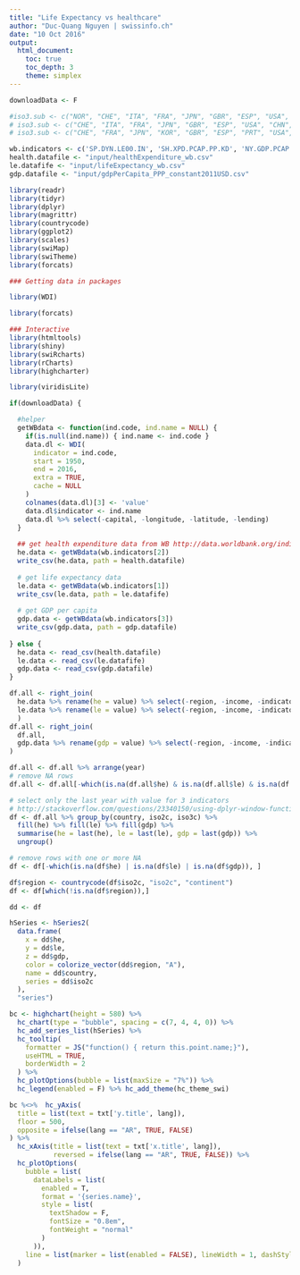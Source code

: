```yaml
---
title: "Life Expectancy vs healthcare"
author: "Duc-Quang Nguyen | swissinfo.ch"
date: "10 Oct 2016"
output: 
  html_document:
    toc: true
    toc_depth: 3
    theme: simplex
---
```



```r
downloadData <- F

#iso3.sub <- c("NOR", "CHE", "ITA", "FRA", "JPN", "GBR", "ESP", "USA", "CHN", "IND", "BRA", "RUS")
# iso3.sub <- c("CHE", "ITA", "FRA", "JPN", "GBR", "ESP", "USA", "CHN", "DEU", "CAN")
# iso3.sub <- c("CHE", "FRA", "JPN", "KOR", "GBR", "ESP", "PRT", "USA", "DEU", "CAN", "SWE", "TUR")

wb.indicators <- c('SP.DYN.LE00.IN', 'SH.XPD.PCAP.PP.KD', 'NY.GDP.PCAP.PP.KD')
health.datafile <- "input/healthExpenditure_wb.csv"
le.datafife <- "input/lifeExpectancy_wb.csv"
gdp.datafile <- "input/gdpPerCapita_PPP_constant2011USD.csv"

library(readr)
library(tidyr)
library(dplyr)
library(magrittr)
library(countrycode)
library(ggplot2)
library(scales)
library(swiMap)
library(swiTheme)
library(forcats)

### Getting data in packages

library(WDI)

library(forcats)

### Interactive 
library(htmltools)
library(shiny)
library(swiRcharts)
library(rCharts)
library(highcharter)

library(viridisLite)
```


```r
if(downloadData) {

  #helper
  getWBdata <- function(ind.code, ind.name = NULL) {
    if(is.null(ind.name)) { ind.name <- ind.code }
    data.dl <- WDI(
      indicator = ind.code,
      start = 1950,  
      end = 2016, 
      extra = TRUE, 
      cache = NULL
    )
    colnames(data.dl)[3] <- 'value'
    data.dl$indicator <- ind.name
    data.dl %>% select(-capital, -longitude, -latitude, -lending)
  }
  
  ## get health expenditure data from WB http://data.worldbank.org/indicator/SH.XPD.PCAP.PP.KD
  he.data <- getWBdata(wb.indicators[2])
  write_csv(he.data, path = health.datafile)
  
  # get life expectancy data
  le.data <- getWBdata(wb.indicators[1])
  write_csv(le.data, path = le.datafife)  
  
  # get GDP per capita
  gdp.data <- getWBdata(wb.indicators[3])
  write_csv(gdp.data, path = gdp.datafile)   
  
} else {
  he.data <- read_csv(health.datafile)
  le.data <- read_csv(le.datafife)
  gdp.data <- read_csv(gdp.datafile)
}
```

```r

df.all <- right_join(
  he.data %>% rename(he = value) %>% select(-region, -income, -indicator), 
  le.data %>% rename(le = value) %>% select(-region, -income, -indicator)
  )  
df.all <- right_join(
  df.all, 
  gdp.data %>% rename(gdp = value) %>% select(-region, -income, -indicator)
)

df.all <- df.all %>% arrange(year)
# remove NA rows
df.all <- df.all[-which(is.na(df.all$he) & is.na(df.all$le) & is.na(df.all$gdp)), ]

# select only the last year with value for 3 indicators
# http://stackoverflow.com/questions/23340150/using-dplyr-window-functions-to-make-trailing-values-fill-in-na-values
df <- df.all %>% group_by(country, iso2c, iso3c) %>%
  fill(he) %>% fill(le) %>% fill(gdp) %>% 
  summarise(he = last(he), le = last(le), gdp = last(gdp)) %>%
  ungroup()

# remove rows with one or more NA
df <- df[-which(is.na(df$he) | is.na(df$le) | is.na(df$gdp)), ]

df$region <- countrycode(df$iso2c, "iso2c", "continent")
df <- df[which(!is.na(df$region)),]
```


```r


dd <- df 

hSeries <- hSeries2(
  data.frame(
    x = dd$he,
    y = dd$le,
    z = dd$gdp,
    color = colorize_vector(dd$region, "A"),
    name = dd$country,
    series = dd$iso2c
  ), 
  "series")

bc <- highchart(height = 580) %>%
  hc_chart(type = "bubble", spacing = c(7, 4, 4, 0)) %>%
  hc_add_series_list(hSeries) %>% 
  hc_tooltip(
    formatter = JS("function() { return this.point.name;}"), 
    useHTML = TRUE,
    borderWidth = 2
  ) %>%
  hc_plotOptions(bubble = list(maxSize = "7%")) %>%
  hc_legend(enabled = F) %>% hc_add_theme(hc_theme_swi)

bc %<>%  hc_yAxis(
  title = list(text = txt['y.title', lang]),
  floor = 500,
  opposite = ifelse(lang == "AR", TRUE, FALSE)
) %>%
  hc_xAxis(title = list(text = txt['x.title', lang]), 
           reversed = ifelse(lang == "AR", TRUE, FALSE)) %>%
  hc_plotOptions(
    bubble = list(
      dataLabels = list(
        enabled = T, 
        format = '{series.name}', 
        style = list(
          textShadow = F,
          fontSize = "0.8em",
          fontWeight = "normal"
        )
      )),
    line = list(marker = list(enabled = FALSE), lineWidth = 1, dashStyle = "dash")
  )
  
  

```